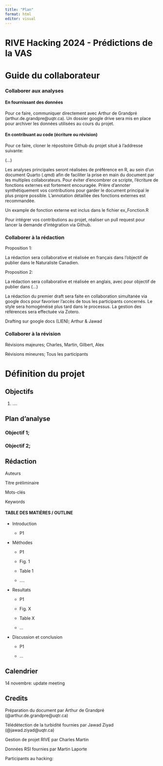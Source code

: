 ```yaml
---
title: "Plan"
format: html
editor: visual
---
```


# RIVE Hacking 2024 - Prédictions de la VAS

# Guide du collaborateur

### Collaborer aux analyses

#### En fournissant des données

Pour ce faire, communiquer directement avec Arthur de Grandpré (arthur.de.grandpre\@uqtr.ca). Un dossier google drive sera mis en place pour archiver les données utilisées au cours du projet.

#### En contribuant au code (écriture ou révision)

Pour ce faire, cloner le répositoire Github du projet situé à l'addresse suivante:

(...)

Les analyses principales seront réalisées de préférence en R, au sein d'un document Quarto (.qmd) afin de faciliter la prise en main du document par les multiples collaborateurs. Pour éviter d'encombrer ce scripte, l'écriture de fonctions externes est fortement encouragée. Prière d'annoter synthétiquement vos contributions pour garder le document principal le plus propre possible. L'annotation détaillée des fonctions externes est recommandée.

Un example de fonction externe est inclus dans le fichier ex_Fonction.R

Pour intégrer vos contributions au projet, réaliser un pull request pour lancer la demande d'intégration via Github.

### Collaborer à la rédaction

Proposition 1:

La rédaction sera collaborative et réalisée en français dans l'objectif de publier dans le Naturaliste Canadien.

Proposition 2:

La rédaction sera collaborative et réalisée en anglais, avec pour objectif de publier dans (...)

La rédaction du premier draft sera faite en collaboration simultanée via google docs pour favoriser l'accès de tous les participants concernés. Le style sera homogénéisé plus tard dans le processus. La gestion des références sera effectuée via Zotero.

Drafting sur google docs (LIEN); Arthur & Jawad

### Collaborer à la révision

Révisions majeures; Charles, Martin, Gilbert, Alex

Révisions mineures; Tous les participants

# Définition du projet

## Objectifs

1.   ....

## Plan d'analyse

### Objectif 1;

### Objectif 2;

## Rédaction

Auteurs

Titre préliminaire

Mots-clés

Keywords

#### TABLE DES MATIÈRES / OUTLINE

-   Introduction

    -   P1

-   Méthodes

    -   P1

    -   Fig. 1

    -   Table 1

    -   ....

-   Resultats

    -   P1

    -   Fig. X

    -   Table X

    -   ...

-   Discussion et conclusion

    -   P1

    -   ...

## Calendrier

14 novembre: update meeting

## Credits

Préparation du document par Arthur de Grandpré (\@arthur.de.grandpre\@uqtr.ca)

Télédétection de la turbidité fournies par Jawad Ziyad (\@jawad.ziyad\@uqtr.ca)

Gestion de projet RIVE par Charles Martin

Données RSI fournies par Martin Laporte

Participants au hacking:
